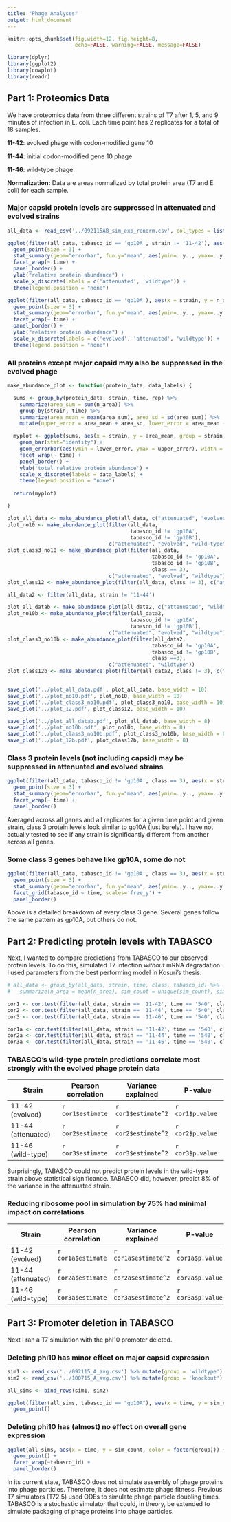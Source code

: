 ```yaml
---
title: "Phage Analyses"
output: html_document
---
```


```r
knitr::opts_chunk$set(fig.width=12, fig.height=8,
                      echo=FALSE, warning=FALSE, message=FALSE)

library(dplyr)
library(ggplot2)
library(cowplot)
library(readr)
```


## Part 1: Proteomics Data

We have proteomics data from three different strains of T7 after 1, 5, and 9 minutes of infection in E. coli. Each time point has 2 replicates for a total of 18 samples.

**11-42**: evolved phage with codon-modified gene 10

**11-44**: initial codon-modified gene 10 phage

**11-46**: wild-type phage

**Normalization:** Data are areas normalized by total protein area (T7 and E. coli) for each sample.


### Major capsid protein levels are suppressed in attenuated and evolved strains

```r

all_data <- read_csv('../092115AB_sim_exp_renorm.csv', col_types = list(strain = col_character()))

ggplot(filter(all_data, tabasco_id == 'gp10A', strain != '11-42'), aes(x = strain, y = n_area, group = strain, color=factor(strain))) + 
  geom_point(size = 3) +
  stat_summary(geom="errorbar", fun.y="mean", aes(ymin=..y.., ymax=..y..), size=1) +
  facet_wrap(~ time) +
  panel_border() +
  ylab("relative protein abundance") +
  scale_x_discrete(labels = c('attenuated', 'wildtype')) +
  theme(legend.position = "none")

ggplot(filter(all_data, tabasco_id == 'gp10A'), aes(x = strain, y = n_area, group = strain, color=factor(strain))) + 
  geom_point(size = 3) +
  stat_summary(geom="errorbar", fun.y="mean", aes(ymin=..y.., ymax=..y..), size=1) +
  facet_wrap(~ time) +
  panel_border() +
  ylab("relative protein abundance") +
  scale_x_discrete(labels = c('evolved', 'attenuated', 'wildtype')) +
  theme(legend.position = "none")


```


### All proteins except major capsid may also be suppressed in the evolved phage

```r

make_abundance_plot <- function(protein_data, data_labels) {

  sums <- group_by(protein_data, strain, time, rep) %>% 
    summarize(area_sum = sum(n_area)) %>% 
    group_by(strain, time) %>%
    summarize(area_mean = mean(area_sum), area_sd = sd(area_sum)) %>%
    mutate(upper_error = area_mean + area_sd, lower_error = area_mean - area_sd)

  myplot <- ggplot(sums, aes(x = strain, y = area_mean, group = strain, fill=factor(strain))) + 
    geom_bar(stat="identity") +
    geom_errorbar(aes(ymin = lower_error, ymax = upper_error), width = 0.5) +
    facet_wrap(~ time) +
    panel_border() +
    ylab('total relative protein abundance') +
    scale_x_discrete(labels = data_labels) +
    theme(legend.position = "none")
  
  return(myplot)

}

plot_all_data <- make_abundance_plot(all_data, c("attenuated", "evolved", "wildtype"))
plot_no10 <- make_abundance_plot(filter(all_data, 
                                        tabasco_id != 'gp10A', 
                                        tabasco_id != 'gp10B'), 
                                 c("attenuated", "evolved", "wild-type"))
plot_class3_no10 <- make_abundance_plot(filter(all_data, 
                                               tabasco_id != 'gp10A', 
                                               tabasco_id != 'gp10B', 
                                               class == 3), 
                                 c("attenuated", "evolved", "wildtype"))
plot_class12 <- make_abundance_plot(filter(all_data, class != 3), c("attenuated", "evolved", "wildtype"))

all_data2 <- filter(all_data, strain != '11-44')

plot_all_datab <- make_abundance_plot(all_data2, c("attenuated", "wildtype"))
plot_no10b <- make_abundance_plot(filter(all_data2, 
                                        tabasco_id != 'gp10A', 
                                        tabasco_id != 'gp10B'), 
                                 c("attenuated", "evolved", "wildtype"))
plot_class3_no10b <- make_abundance_plot(filter(all_data2, 
                                               tabasco_id != 'gp10A', 
                                               tabasco_id != 'gp10B', 
                                               class ==3), 
                                 c("attenuated", "wildtype"))
plot_class12b <- make_abundance_plot(filter(all_data2, class != 3), c("attenuated", "wild-type"))


save_plot('../plot_all_data.pdf', plot_all_data, base_width = 10)
save_plot('../plot_no10.pdf', plot_no10, base_width = 10)
save_plot('../plot_class3_no10.pdf', plot_class3_no10, base_width = 10)
save_plot('../plot_12.pdf', plot_class12, base_width = 10)

save_plot('../plot_all_datab.pdf', plot_all_datab, base_width = 8)
save_plot('../plot_no10b.pdf', plot_no10b, base_width = 8)
save_plot('../plot_class3_no10b.pdf', plot_class3_no10b, base_width = 8)
save_plot('../plot_12b.pdf', plot_class12b, base_width = 8)

```


### Class 3 protein levels (not including capsid) may be suppressed in attenuated and evolved strains

```r

ggplot(filter(all_data, tabasco_id != 'gp10A', class == 3), aes(x = strain, y = n_area, group = strain, color=factor(strain))) + 
  geom_point(size = 3) +
  stat_summary(geom="errorbar", fun.y="mean", aes(ymin=..y.., ymax=..y..), size=1) + 
  facet_wrap(~ time) +
  panel_border()

```

Averaged across all genes and all replicates for a given time point and given strain, class 3 protein levels look similar to gp10A (just barely). I have not actually tested to see if any strain is significantly different from another across all genes.


### Some class 3 genes behave like gp10A, some do not

```r

ggplot(filter(all_data, tabasco_id != 'gp10A', class == 3), aes(x = strain, y = n_area, group = strain, color=factor(strain))) + 
  geom_point(size = 3) +
  stat_summary(geom="errorbar", fun.y="mean", aes(ymin=..y.., ymax=..y..), size=1) +
  facet_grid(tabasco_id ~ time, scales='free_y') +
  panel_border()

```

Above is a detailed breakdown of every class 3 gene. Several genes follow the same pattern as gp10A, but others do not.


## Part 2: Predicting protein levels with TABASCO

Next, I wanted to compare predictions from TABASCO to our observed protein levels. To do this, simulated T7 infection _without_ mRNA degradation. I used parameters from the best performing model in Kosuri's thesis.

```r

# all_data <- group_by(all_data, strain, time, class, tabasco_id) %>% 
#   summarize(n_area = mean(n_area), sim_count = unique(sim_count), sim_count2 = unique(sim_count2))

cor1 <- cor.test(filter(all_data, strain == '11-42', time == '540', class==3)$n_area, filter(all_data, strain == '11-42', time == '540', class==3)$sim_count)
cor2 <- cor.test(filter(all_data, strain == '11-44', time == '540', class==3)$n_area, filter(all_data, strain == '11-44', time == '540', class==3)$sim_count)
cor3 <- cor.test(filter(all_data, strain == '11-46', time == '540', class==3)$n_area, filter(all_data, strain == '11-46', time == '540', class==3)$sim_count)

cor1a <- cor.test(filter(all_data, strain == '11-42', time == '540', class==3)$n_area, filter(all_data, strain == '11-42', time == '540', class==3)$sim_count2)
cor2a <- cor.test(filter(all_data, strain == '11-44', time == '540', class==3)$n_area, filter(all_data, strain == '11-44', time == '540', class==3)$sim_count2)
cor3a <- cor.test(filter(all_data, strain == '11-46', time == '540', class==3)$n_area, filter(all_data, strain == '11-46', time == '540', class==3)$sim_count2)

```

### TABASCO's wild-type protein predictions correlate most strongly with the evolved phage protein data

| Strain | Pearson correlation | Variance explained | P-value |
|---|---|---|---|
| 11-42 (evolved) | `r cor1$estimate` | `r cor1$estimate^2` | `r cor1$p.value` |
| 11-44 (attenuated) | `r cor2$estimate` | `r cor2$estimate^2` | `r cor2$p.value` |
| 11-46 (wild-type) | `r cor3$estimate` | `r cor3$estimate^2` | `r cor3$p.value` |

Surprisingly, TABASCO could not predict protein levels in the wild-type strain above statistical significance. TABASCO did, however, predict 8% of the variance in the attenuated strain. 

### Reducing ribosome pool in simulation by 75% had minimal impact on correlations

| Strain | Pearson correlation | Variance explained | P-value |
|---|---|---|---|
| 11-42 (evolved) | `r cor1a$estimate` | `r cor1a$estimate^2` | `r cor1a$p.value` |
| 11-44 (attenuated) | `r cor2a$estimate` | `r cor2a$estimate^2` | `r cor2a$p.value` |
| 11-46 (wild-type) | `r cor3a$estimate` | `r cor3a$estimate^2` | `r cor3a$p.value` |


## Part 3: Promoter deletion in TABASCO

Next I ran a T7 simulation with the phi10 promoter deleted.

### Deleting phi10 has minor effect on major capsid expression
```r

sim1 <- read_csv('../092115_A_avg.csv') %>% mutate(group = 'wildtype') %>% select(time, tabasco_id, sim_count, group)
sim2 <- read_csv('../100715_A_avg.csv') %>% mutate(group = 'knockout') %>% select(time, tabasco_id, sim_count, group)

all_sims <- bind_rows(sim1, sim2)

ggplot(filter(all_sims, tabasco_id == "gp10A"), aes(x = time, y = sim_count, color = factor(group))) +   
  geom_point()

```

### Deleting phi10 has (almost) no effect on overall gene expression

```r

ggplot(all_sims, aes(x = time, y = sim_count, color = factor(group))) + 
  geom_point() + 
  facet_wrap(~tabasco_id) +
  panel_border()

```

In its current state, TABASCO does not simulate assembly of phage proteins into phage particles. Therefore, it does not estimate phage fitness. Previous T7 simulators (T72.5) used ODEs to simulate phage particle doubling times. TABASCO is a stochastic simulator that could, in theory, be extended to simulate packaging of phage proteins into phage particles.